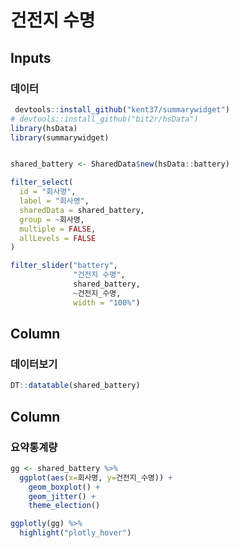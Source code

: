 
건전지 수명 {data-icon="fa-car-alt"}
=====================================  

Inputs {.sidebar}
-------------------------------------

### 데이터


```r
 devtools::install_github("kent37/summarywidget")
# devtools::install_github("bit2r/hsData")
library(hsData)
library(summarywidget)


shared_battery <- SharedData$new(hsData::battery)

filter_select(
  id = "회사명",
  label = "회사명",
  sharedData = shared_battery,
  group = ~회사명,
  multiple = FALSE,
  allLevels = FALSE
)

filter_slider("battery", 
              "건전지 수명", 
              shared_battery, 
              ~건전지_수명, 
              width = "100%")


```


Column {data-width=300}
-------------------------------------

### 데이터보기

```r

DT::datatable(shared_battery)

```

Column {data-width=500}
-------------------------------------
   
### 요약통계량

```r
gg <- shared_battery %>% 
  ggplot(aes(x=회사명, y=건전지_수명)) +
    geom_boxplot() +
    geom_jitter() +
    theme_election()

ggplotly(gg) %>% 
  highlight("plotly_hover")

```   

